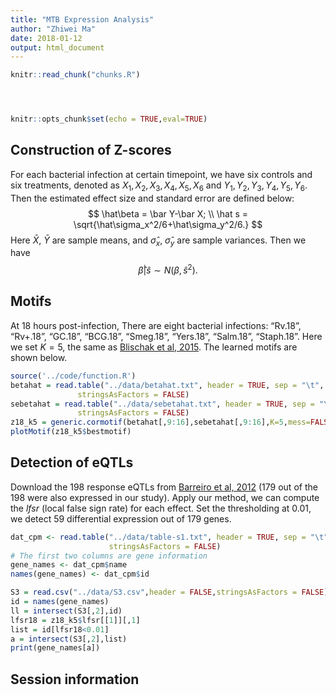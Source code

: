 ```yaml
---
title: "MTB Expression Analysis"
author: "Zhiwei Ma"
date: 2018-01-12
output: html_document
---
```


<!-- The file analysis/chunks.R contains chunks that define default settings
shared across the workflowr files. -->
```r
knitr::read_chunk("chunks.R")
```

<!-- Update knitr chunk options -->
```r
```

<!-- Insert the date the file was last updated -->
```r
```

<!-- Insert the code version (Git commit SHA1) if Git repository exists and R
 package git2r is installed -->
```r
```

```r
knitr::opts_chunk$set(echo = TRUE,eval=TRUE)
```

<!-- Add your analysis here -->

## Construction of Z-scores

For each bacterial infection at certain timepoint, we have six controls and six treatments, denoted as $X_1,X_2,X_3,X_4,X_5,X_6$ and $Y_1,Y_2,Y_3,Y_4,Y_5,Y_6$. Then the estimated effect size and standard error are defined below:
$$
\hat\beta = \bar Y-\bar X; \\
\hat s = \sqrt{\hat\sigma_x^2/6+\hat\sigma_y^2/6.}
$$
Here $\bar X$, $\bar Y$ are sample means, and $\hat\sigma_x$, $\hat\sigma_y$ are sample 
variances. Then we have
$$
\hat\beta|\hat s\sim N(\beta,\hat s^2).
$$

## Motifs

At 18 hours post-infection, There are eight bacterial infections: "Rv.18", "Rv+.18", "GC.18", "BCG.18", "Smeg.18", "Yers.18", "Salm.18", "Staph.18". Here we set $K=5$, the same as [Blischak et al, 2015](https://www.nature.com/articles/srep16882). The learned motifs are shown below. 

```r
source('../code/function.R')
betahat = read.table("../data/betahat.txt", header = TRUE, sep = "\t",
               stringsAsFactors = FALSE)
sebetahat = read.table("../data/sebetahat.txt", header = TRUE, sep = "\t",
               stringsAsFactors = FALSE)
z18_k5 = generic.cormotif(betahat[,9:16],sebetahat[,9:16],K=5,mess=FALSE)
plotMotif(z18_k5$bestmotif)
```

## Detection of eQTLs

Download the 198 response eQTLs from [Barreiro et al, 2012](https://www.ncbi.nlm.nih.gov/pubmed/22233810) (179 out of the 198 were also expressed in our study). Apply our method, we can compute the $lfsr$ (local false sign rate) for each effect. Set the thresholding at 0.01, we detect 59 differential expression out of 179 genes. 

```r
dat_cpm <- read.table("../data/table-s1.txt", header = TRUE, sep = "\t",
                      stringsAsFactors = FALSE)
# The first two columns are gene information
gene_names <- dat_cpm$name
names(gene_names) <- dat_cpm$id

S3 = read.csv("../data/S3.csv",header = FALSE,stringsAsFactors = FALSE)
id = names(gene_names)
ll = intersect(S3[,2],id)
lfsr18 = z18_k5$lfsr[[1]][,1] 
list = id[lfsr18<0.01]
a = intersect(S3[,2],list)
print(gene_names[a])
```

## Session information

<!-- Insert the session information into the document -->
```r
```
